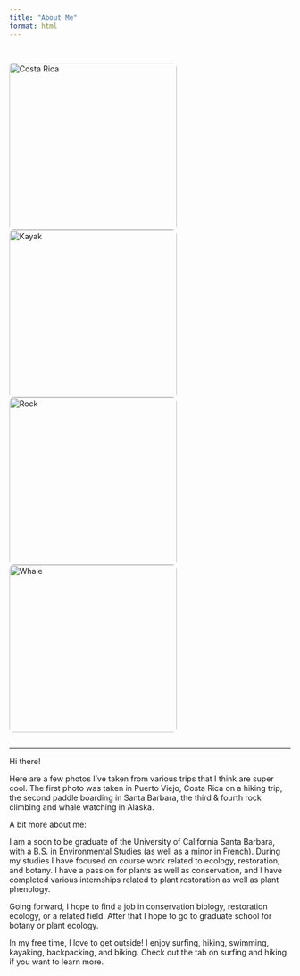 ```yaml
---
title: "About Me"
format: html
---
```


## 

::: {style="display: flex; flex-wrap: wrap; justify-content: center; gap: 15px;"}
<img src="images/costarica.jpeg" alt="Costa Rica" style="width: 300px; border-radius: 8px;"/> <img src="images/kyak.jpeg" alt="Kayak" style="width: 300px; border-radius: 8px;"/> <img src="images/rock.jpeg" alt="Rock" style="width: 300px; border-radius: 8px;"/> <img src="images/whale.jpeg" alt="Whale" style="width: 300px; border-radius: 8px;"/>
:::

---

Hi there!

Here are a few photos I've taken from various trips that I think are super cool. The first photo was taken in Puerto Viejo, Costa Rica on a hiking trip, the second paddle boarding in Santa Barbara, the third & fourth rock climbing and whale watching in Alaska.

A bit more about me:

I am a soon to be graduate of the University of California Santa Barbara, with a B.S. in Environmental Studies (as well as a minor in French). During my studies I have focused on course work related to ecology, restoration, and botany. I have a passion for plants as well as conservation, and I have completed various internships related to plant restoration as well as plant phenology.

Going forward, I hope to find a job in conservation biology, restoration ecology, or a related field. After that I hope to go to graduate school for botany or plant ecology.

In my free time, I love to get outside! I enjoy surfing, hiking, swimming, kayaking, backpacking, and biking. Check out the tab on surfing and hiking if you want to learn more.
